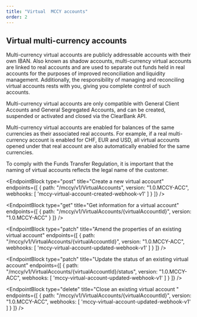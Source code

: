 ```yaml
---
title: "Virtual  MCCY accounts"
order: 2
---
```



## Virtual multi-currency accounts

Multi-currency virtual accounts are publicly addressable accounts with their own IBAN. Also known as shadow accounts, multi-currency virtual accounts are linked to real accounts and are used to separate out funds held in real accounts for the purposes of improved reconciliation and liquidity management. Additionally, the responsibility of managing and reconciling virtual accounts rests with you, giving you complete control of such accounts.

Multi-currency virtual accounts are only compatible with General Client Accounts and General Segregated Accounts, and can be created, suspended or activated and closed via the ClearBank API.

Multi-currency virtual accounts are enabled for balances of the same currencies as their associated real accounts. For example, if a real multi-currency account is enabled for CHF, EUR and USD, all virtual accounts opened under that real account are also automatically enabled for the same currencies.

To comply with the Funds Transfer Regulation, it is important that the naming of virtual accounts reflects the legal name of the customer.

<EndpointBlock
  type="post"
  title="Create a new virtual account"
  endpoints={[
    {
      path: "/mccy/v1/VirtualAccounts",
      version: "1.0.MCCY-ACC",
      webhooks: [
        'mccy-virtual-account-created-webhook-v1'
      ]
    }
  ]}
/>

<EndpointBlock
  type="get"
  title="Get information for a virtual account"
  endpoints={[
    {
      path: "/mccy/v1/VirtualAccounts/{virtualAccountId}",
      version: "1.0.MCCY-ACC"
    }
  ]}
/>

<EndpointBlock
  type="patch"
  title="Amend the properties of an existing virtual account"
  endpoints={[
    {
      path: "/mccy/v1/VirtualAccounts/{virtualAccountId}",
      version: "1.0.MCCY-ACC",
      webhooks: [
        'mccy-virtual-account-updated-webhook-v1'
      ]
    }
  ]}
/>

<EndpointBlock
  type="patch"
  title="Update the status of an existing virtual account"
  endpoints={[
    {
      path: "/mccy/v1/VirtualAccounts/{virtualAccountId}/status",
      version: "1.0.MCCY-ACC",
      webhooks: [
        'mccy-virtual-account-updated-webhook-v1'
      ]
    }
  ]}
/>

<EndpointBlock
  type="delete"
  title="Close an existing virtual account "
  endpoints={[
    {
      path: "/mccy/v1/VirtualAccounts/{virtualAccountId}",
      version: "1.0.MCCY-ACC",
      webhooks: [
        'mccy-virtual-account-updated-webhook-v1'
      ]
    }
  ]}
/>
